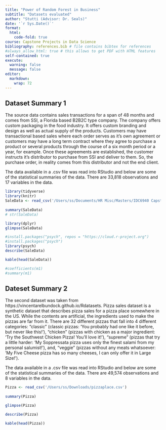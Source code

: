 ```yaml
---
title: "Power of Random Forest in Business"
subtitle: "Datasets evaluated"
author: "Stutti (Advisor: Dr. Seals)"
date: '`r Sys.Date()`'
format:
  html:
    code-fold: true
course: Capstone Projects in Data Science
bibliography: references.bib # file contains bibtex for references
#always_allow_html: true # this allows to get PDF with HTML features
self-contained: true
execute: 
  warning: false
  message: false
editor: 
  markdown: 
    wrap: 72
---
```


## Dataset Summary 1

The source data contains sales transactions for a span of 48 months and comes from SSI, a Florida based B2B2C type company. The company offers custom packaging in the food industry. It offers custom branding and design as well as actual supply of the products. Customers may have transactional based sales where each order serves as it’s own agreement or customers may have a long term contract where they agree to purchase a product or several products through the course of a six month period or a year, for example. Once these agreements are established, the customer instructs it’s distributor to purchase from SSI and deliver to them. So, the purchase order, in reality comes from this distributor and not the end client.

The data available in a .csv file was read into RStudio and below are some of the statistical summaries of the data. There are 33,818 observations and 17 variables in the data.

```r
library(tidyverse)
library(knitr)
SaleData <- read_csv('/Users/ss/Documents/HR Misc/Masters/IDC6940 Capstone in Data Science/Data/DataSet1.csv') 
  
summary(SaleData)
# str(SaleData)

library(dplyr)
glimpse(SaleData)

#install.packages("psych", repos = "https://cloud.r-project.org")
#install.packages("psych")
library(psych)
describe(SaleData)

kable(head(SaleData))

#coefficients(m1)
#summary(m1)
```

## Dateset Summary 2

The second dataset was taken from https://vincentarelbundock.github.io/Rdatasets. Pizza sales dataset is a synthetic dataset that describes pizza sales for a pizza place somewhere in the US. While the contents are artificial, the ingredients used to make the pizzas are far from it. There are 32 different pizzas that fall into 4 different categories: "classic" (classic pizzas: 'You probably had one like it before, but never like this!'), "chicken" (pizzas with chicken as a major ingredient: 'Try the Southwest Chicken Pizza! You'll love it!'), "supreme" (pizzas that try a little harder: 'My Soppressata pizza uses only the finest salami from my personal salumist!'), and, "veggie" (pizzas without any meats whatsoever: 'My Five Cheese pizza has so many cheeses, I can only offer it in Large Size!').

The data available in a .csv file was read into RStudio and below are some of the statistical summaries of the data. There are 49,574 observations and 8 variables in the data.


```r
Pizza <- read_csv('/Users/ss/Downloads/pizzaplace.csv') 
  
summary(Pizza)

glimpse(Pizza)

describe(Pizza)

kable(head(Pizza))

```